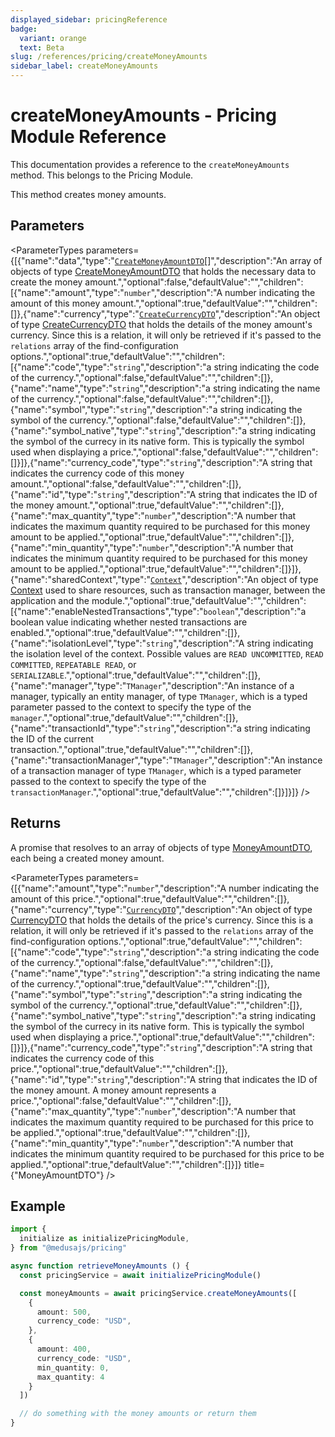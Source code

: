 ```yaml
---
displayed_sidebar: pricingReference
badge:
  variant: orange
  text: Beta
slug: /references/pricing/createMoneyAmounts
sidebar_label: createMoneyAmounts
---
```



# createMoneyAmounts - Pricing Module Reference

This documentation provides a reference to the `createMoneyAmounts` method. This belongs to the Pricing Module.

This method creates money amounts.

## Parameters

<ParameterTypes parameters={[{"name":"data","type":"[`CreateMoneyAmountDTO`](../../interfaces/CreateMoneyAmountDTO.mdx)[]","description":"An array of objects of type [CreateMoneyAmountDTO](../../interfaces/CreateMoneyAmountDTO.mdx) that holds the necessary data to create the money amount.","optional":false,"defaultValue":"","children":[{"name":"amount","type":"`number`","description":"A number indicating the amount of this money amount.","optional":true,"defaultValue":"","children":[]},{"name":"currency","type":"[`CreateCurrencyDTO`](../../interfaces/CreateCurrencyDTO.mdx)","description":"An object of type [CreateCurrencyDTO](../../interfaces/CreateCurrencyDTO.mdx) that holds the details of the money amount's currency. Since this is a relation, it will only be retrieved if it's passed to the `relations` array of the find-configuration options.","optional":true,"defaultValue":"","children":[{"name":"code","type":"`string`","description":"a string indicating the code of the currency.","optional":false,"defaultValue":"","children":[]},{"name":"name","type":"`string`","description":"a string indicating the name of the currency.","optional":false,"defaultValue":"","children":[]},{"name":"symbol","type":"`string`","description":"a string indicating the symbol of the currency.","optional":false,"defaultValue":"","children":[]},{"name":"symbol_native","type":"`string`","description":"a string indicating the symbol of the currecy in its native form. This is typically the symbol used when displaying a price.","optional":false,"defaultValue":"","children":[]}]},{"name":"currency_code","type":"`string`","description":"A string that indicates the currency code of this money amount.","optional":false,"defaultValue":"","children":[]},{"name":"id","type":"`string`","description":"A string that indicates the ID of the money amount.","optional":true,"defaultValue":"","children":[]},{"name":"max_quantity","type":"`number`","description":"A number that indicates the maximum quantity required to be purchased for this money amount to be applied.","optional":true,"defaultValue":"","children":[]},{"name":"min_quantity","type":"`number`","description":"A number that indicates the minimum quantity required to be purchased for this money amount to be applied.","optional":true,"defaultValue":"","children":[]}]},{"name":"sharedContext","type":"[`Context`](../../interfaces/Context.mdx)","description":"An object of type [Context](../../interfaces/Context.mdx) used to share resources, such as transaction manager, between the application and the module.","optional":true,"defaultValue":"","children":[{"name":"enableNestedTransactions","type":"`boolean`","description":"a boolean value indicating whether nested transactions are enabled.","optional":true,"defaultValue":"","children":[]},{"name":"isolationLevel","type":"`string`","description":"A string indicating the isolation level of the context. Possible values are `READ UNCOMMITTED`, `READ COMMITTED`, `REPEATABLE READ`, or `SERIALIZABLE`.","optional":true,"defaultValue":"","children":[]},{"name":"manager","type":"`TManager`","description":"An instance of a manager, typically an entity manager, of type `TManager`, which is a typed parameter passed to the context to specify the type of the `manager`.","optional":true,"defaultValue":"","children":[]},{"name":"transactionId","type":"`string`","description":"a string indicating the ID of the current transaction.","optional":true,"defaultValue":"","children":[]},{"name":"transactionManager","type":"`TManager`","description":"An instance of a transaction manager of type `TManager`, which is a typed parameter passed to the context to specify the type of the `transactionManager`.","optional":true,"defaultValue":"","children":[]}]}]} />

## Returns

A promise that resolves to an array of objects of type [MoneyAmountDTO](../../interfaces/MoneyAmountDTO.mdx), each being a created money amount.

<ParameterTypes parameters={[{"name":"amount","type":"`number`","description":"A number indicating the amount of this price.","optional":true,"defaultValue":"","children":[]},{"name":"currency","type":"[`CurrencyDTO`](../../interfaces/CurrencyDTO.mdx)","description":"An object of type [CurrencyDTO](../../interfaces/CurrencyDTO.mdx) that holds the details of the price's currency. Since this is a relation, it will only be retrieved if it's passed to the `relations` array of the find-configuration options.","optional":true,"defaultValue":"","children":[{"name":"code","type":"`string`","description":"a string indicating the code of the currency.","optional":false,"defaultValue":"","children":[]},{"name":"name","type":"`string`","description":"a string indicating the name of the currency.","optional":true,"defaultValue":"","children":[]},{"name":"symbol","type":"`string`","description":"a string indicating the symbol of the currency.","optional":true,"defaultValue":"","children":[]},{"name":"symbol_native","type":"`string`","description":"a string indicating the symbol of the currecy in its native form. This is typically the symbol used when displaying a price.","optional":true,"defaultValue":"","children":[]}]},{"name":"currency_code","type":"`string`","description":"A string that indicates the currency code of this price.","optional":true,"defaultValue":"","children":[]},{"name":"id","type":"`string`","description":"A string that indicates the ID of the money amount. A money amount represents a price.","optional":false,"defaultValue":"","children":[]},{"name":"max_quantity","type":"`number`","description":"A number that indicates the maximum quantity required to be purchased for this price to be applied.","optional":true,"defaultValue":"","children":[]},{"name":"min_quantity","type":"`number`","description":"A number that indicates the minimum quantity required to be purchased for this price to be applied.","optional":true,"defaultValue":"","children":[]}]} title={"MoneyAmountDTO"} />

## Example

```ts
import { 
  initialize as initializePricingModule,
} from "@medusajs/pricing"

async function retrieveMoneyAmounts () {
  const pricingService = await initializePricingModule()

  const moneyAmounts = await pricingService.createMoneyAmounts([
    {
      amount: 500,
      currency_code: "USD",
    },
    {
      amount: 400,
      currency_code: "USD",
      min_quantity: 0,
      max_quantity: 4
    }
  ])

  // do something with the money amounts or return them
}
```
